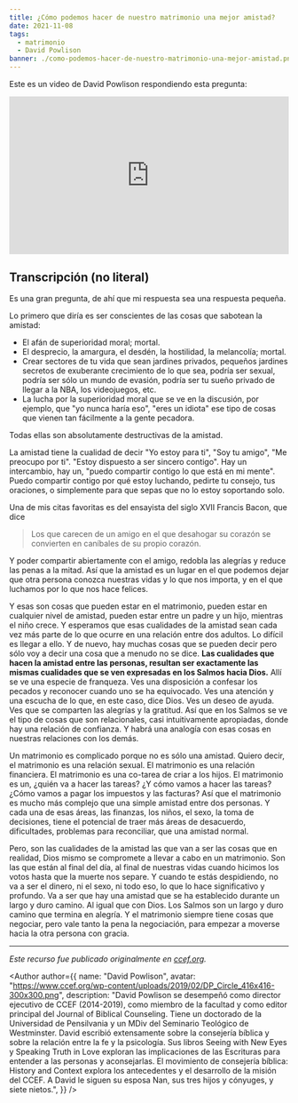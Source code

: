 ```yaml
---
title: ¿Cómo podemos hacer de nuestro matrimonio una mejor amistad?
date: 2021-11-08
tags:
  - matrimonio
  - David Powlison
banner: ./como-podemos-hacer-de-nuestro-matrimonio-una-mejor-amistad.png
---
```



Este es un video de David Powlison respondiendo esta pregunta:

<div style="padding:56.25% 0 0 0;position:relative;">
  <iframe
    src="https://player.vimeo.com/video/66942378?h=188a238048&title=0&byline=0&portrait=0"
    style="position:absolute;top:0;left:0;width:100%;height:100%;"
    frameborder="0"
    allow="autoplay; fullscreen; picture-in-picture"
    allowfullscreen
  ></iframe>
</div>
<script src="https://player.vimeo.com/api/player.js"></script>

## Transcripción (no literal)

Es una gran pregunta, de ahí que mi respuesta sea una respuesta pequeña.

Lo primero que diría es ser conscientes de las cosas que sabotean la amistad:

- El afán de superioridad moral; mortal.
- El desprecio, la amargura, el desdén, la hostilidad, la melancolía; mortal.
- Crear sectores de tu vida que sean jardines privados, pequeños jardines secretos de exuberante crecimiento de lo que sea, podría ser sexual, podría ser sólo un mundo de evasión, podría ser tu sueño privado de llegar a la NBA, los videojuegos, etc.
- La lucha por la superioridad moral que se ve en la discusión, por ejemplo, que "yo nunca haría eso", "eres un idiota" ese tipo de cosas que vienen tan fácilmente a la gente pecadora.

Todas ellas son absolutamente destructivas de la amistad.

La amistad tiene la cualidad de decir "Yo estoy para ti", "Soy tu amigo", "Me preocupo por ti". "Estoy dispuesto a ser sincero contigo". Hay un intercambio, hay un, "puedo compartir contigo lo que está en mi mente". Puedo compartir contigo por qué estoy luchando, pedirte tu consejo, tus oraciones, o simplemente para que sepas que no lo estoy soportando solo.

Una de mis citas favoritas es del ensayista del siglo XVII Francis Bacon, que dice

> Los que carecen de un amigo en el que desahogar su corazón se convierten en caníbales de su propio corazón.

Y poder compartir abiertamente con el amigo, redobla las alegrías y reduce las penas a la mitad. Así que la amistad es un lugar en el que podemos dejar que otra persona conozca nuestras vidas y lo que nos importa, y en el que luchamos por lo que nos hace felices.

Y esas son cosas que pueden estar en el matrimonio, pueden estar en cualquier nivel de amistad, pueden estar entre un padre y un hijo, mientras el niño crece. Y esperamos que esas cualidades de la amistad sean cada vez más parte de lo que ocurre en una relación entre dos adultos. Lo difícil es llegar a ello. Y de nuevo, hay muchas cosas que se pueden decir pero sólo voy a decir una cosa que a menudo no se dice. **Las cualidades que hacen la amistad entre las personas, resultan ser exactamente las mismas cualidades que se ven expresadas en los Salmos hacia Dios.** Allí se ve una especie de franqueza. Ves una disposición a confesar los pecados y reconocer cuando uno se ha equivocado. Ves una atención y una escucha de lo que, en este caso, dice Dios. Ves un deseo de ayuda. Ves que se comparten las alegrías y la gratitud. Así que en los Salmos se ve el tipo de cosas que son relacionales, casi intuitivamente apropiadas, donde hay una relación de confianza. Y habrá una analogía con esas cosas en nuestras relaciones con los demás.

Un matrimonio es complicado porque no es sólo una amistad. Quiero decir, el matrimonio es una relación sexual. El matrimonio es una relación financiera. El matrimonio es una co-tarea de criar a los hijos. El matrimonio es un, ¿quién va a hacer las tareas? ¿Y cómo vamos a hacer las tareas? ¿Cómo vamos a pagar los impuestos y las facturas? Así que el matrimonio es mucho más complejo que una simple amistad entre dos personas. Y cada una de esas áreas, las finanzas, los niños, el sexo, la toma de decisiones, tiene el potencial de traer más áreas de desacuerdo, dificultades, problemas para reconciliar, que una amistad normal.

Pero, son las cualidades de la amistad las que van a ser las cosas que en realidad, Dios mismo se compromete a llevar a cabo en un matrimonio. Son las que están al final del día, al final de nuestras vidas cuando hicimos los votos hasta que la muerte nos separe. Y cuando te estás despidiendo, no va a ser el dinero, ni el sexo, ni todo eso, lo que lo hace significativo y profundo. Va a ser que hay una amistad que se ha establecido durante un largo y duro camino. Al igual que con Dios. Los Salmos son un largo y duro camino que termina en alegría. Y el matrimonio siempre tiene cosas que negociar, pero vale tanto la pena la negociación, para empezar a moverse hacia la otra persona con gracia.

---

_Este recurso fue publicado originalmente en [ccef.org][]._

<Author
  author={{
    name: "David Powlison",
    avatar:
      "https://www.ccef.org/wp-content/uploads/2019/02/DP_Circle_416x416-300x300.png",
    description:
      "David Powlison se desempeñó como director ejecutivo de CCEF (2014-2019), como miembro de la facultad y como editor principal del Journal of Biblical Counseling. Tiene un doctorado de la Universidad de Pensilvania y un MDiv del Seminario Teológico de Westminster. David escribió extensamente sobre la consejería bíblica y sobre la relación entre la fe y la psicología. Sus libros Seeing with New Eyes y Speaking Truth in Love exploran las implicaciones de las Escrituras para entender a las personas y aconsejarlas. El movimiento de consejería bíblica: History and Context explora los antecedentes y el desarrollo de la misión del CCEF. A David le siguen su esposa Nan, sus tres hijos y cónyuges, y siete nietos.",
  }}
/>

[ccef.org]: https://www.ccef.org/video/how-can-we-make-our-marriage-better-friendship/
